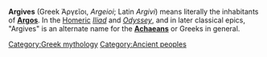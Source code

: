 '''Argives''' (Greek Ἀργεῖοι, ''Argeioi''; Latin ''Argivi'') means literally the inhabitants of '''[[Argos]]'''. In the [[Homer]]ic ''[[Iliad]]'' and ''[[Odyssey]]'', and in later classical epics, "Argives" is an alternate name for the '''[[Achaeans]]''' or Greeks in general.

[[Category:Greek mythology]]
[[Category:Ancient peoples]]